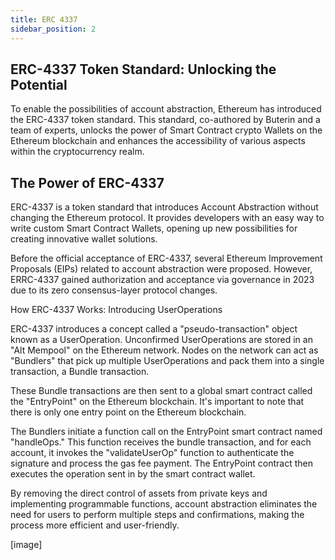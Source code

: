 ```yaml
---
title: ERC 4337
sidebar_position: 2
---
```


## ERC-4337 Token Standard: Unlocking the Potential

To enable the possibilities of account abstraction, Ethereum has introduced the ERC-4337 token standard. This standard, co-authored by Buterin and a team of experts, unlocks the power of Smart Contract crypto Wallets on the Ethereum blockchain and enhances the accessibility of various aspects within the cryptocurrency realm.

## The Power of ERC-4337

ERC-4337 is a token standard that introduces Account Abstraction without changing the Ethereum protocol. It provides developers with an easy way to write custom Smart Contract Wallets, opening up new possibilities for creating innovative wallet solutions.

Before the official acceptance of ERC-4337, several Ethereum Improvement Proposals (EIPs) related to account abstraction were proposed. However, ERRC-4337 gained authorization and acceptance via governance in 2023 due to its zero consensus-layer protocol changes.

How ERC-4337 Works: Introducing UserOperations

ERC-4337 introduces a concept called a "pseudo-transaction" object known as a UserOperation. Unconfirmed UserOperations are stored in an "Alt Mempool" on the Ethereum network. Nodes on the network can act as "Bundlers" that pick up multiple UserOperations and pack them into a single transaction, a Bundle transaction.

These Bundle transactions are then sent to a global smart contract called the "EntryPoint" on the Ethereum blockchain. It's important to note that there is only one entry point on the Ethereum blockchain.

The Bundlers initiate a function call on the EntryPoint smart contract named "handleOps." This function receives the bundle transaction, and for each account, it invokes the "validateUserOp" function to authenticate the signature and process the gas fee payment. The EntryPoint contract then executes the operation sent in by the smart contract wallet.

By removing the direct control of assets from private keys and implementing programmable functions, account abstraction eliminates the need for users to perform multiple steps and confirmations, making the process more efficient and user-friendly.

[image]